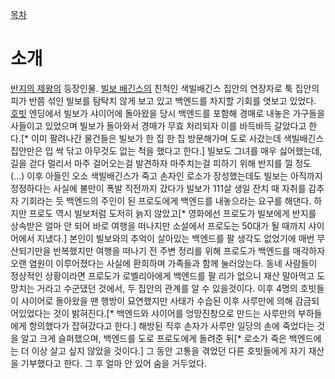 [[목차]]
= 소개 =
[[반지의 제왕]]의 등장인물. [[빌보 배긴스]]의 친척인 색빌배긴스 집안의 연장자로 툭 집안의 피가 반쯤 섞인 빌보를 탐탁치 않게 보고 있고 백엔드를 차지할 기회를 엿보고 있었다. [[호빗]] 엔딩에서 빌보가 샤이어에 돌아왔을 당시 백엔드를 포함해 경매로 내놓은 가구들을 사들이고 있었으며 빌보가 돌아와서 경매가 무효 처리되자 이를 바득바득 갈았다고 한다.[* 이미 팔려나간 물건들은 빌보가 한 집 한 집 방문해가며 도로 사갔는데 색빌배긴스 집안만은 입 싹 닦고 아무것도 없는 척을 했다고 한다.] 빌보도 그녀를 매우 싫어했는데, 길을 걷다 멀리서 마주 걸어오는걸 발견하자 마주치는걸 피하기 위해 반지를 낄 정도 (...) 이후 아들인 오소 색빌배긴스가 죽고 손자인 로소가 장성했는데도 빌보는 아직까지 정정하다는 사실에 불만이 폭발 직전까지 갔다가 빌보가 111살 생일 잔치 때 자취를 감추자 기회라는 듯 백엔드의 주인이 된 프로도에게 백엔드를 내놓으라는 요구를 해댄다. 하지만 프로도 역시 빌보처럼 도저히 늙지 않았고[* 영화에선 프로도가 빌보에게 반지를 상속받은 얼마 안 되어 바로 여행을 떠나지만 소설에서 프로도는 50대가 될 때까지 샤이어에서 지냈다.] 본인이 빌보와의 추억이 살아있는 백엔드를 팔 생각도 없었기에 매번 무산되기만을 반복했지만 여행을 떠나기 전 주변 정리를 위해 프로도가 백엔드를 매각하자 오랜 염원이 이루어졌다는 사실에 환희하며 가족들과 함께 눌러앉는다. 동네 사람들이 정상적인 상황이라면 프로도가 로벨리아에게 백엔드를 팔 리가 없으니 재산 말아먹고 도망치는 거라고 수군댔던 것에서, 두 집안의 관계를 알 수 있을것이다. 이후 4명의 호빗들이 샤이어로 돌아왔을 땐 행방이 묘연했지만 사태가 수습된 이후 사루만에 의해 감금되어있었다는 것이 밝혀진다.[* 백엔드와 샤이어를 엉망진창으로 만드는 사루만의 부하들에게 항의했다가 잡혀갔다고 한다.] 해방된 직후 손자가 사루만 일당의 손에 죽었다는 것을 알고 크게 슬퍼했으며, 백엔드를 도로 프로도에게 돌려준 뒤[* 로소가 죽은 백엔드에는 더 이상 살고 싶지 않았을 것이다.] 그 동안 고통을 겪었던 다른 호빗들에게 자기 재산을 기부했다고 한다. 그 후 얼마 안 있어 숨을 거두었다.
